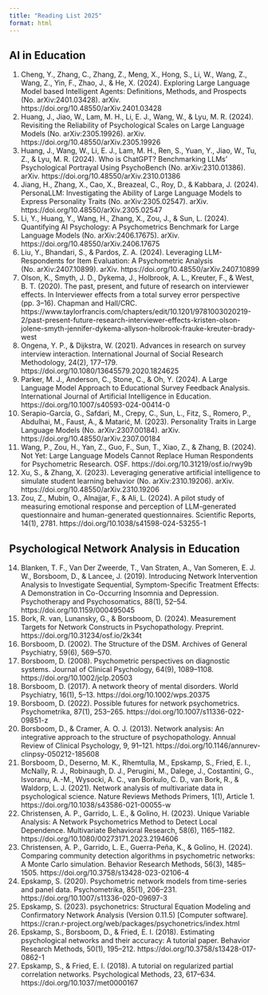 ```yaml
---
title: "Reading List 2025"
format: html
---
```


## AI in Education

@. Cheng, Y., Zhang, C., Zhang, Z., Meng, X., Hong, S., Li, W., Wang, Z., Wang, Z., Yin, F., Zhao, J., & He, X. (2024). Exploring Large Language Model based Intelligent Agents: Definitions, Methods, and Prospects (No. arXiv:2401.03428). arXiv. https://doi.org/10.48550/arXiv.2401.03428
@. Huang, J., Jiao, W., Lam, M. H., Li, E. J., Wang, W., & Lyu, M. R. (2024). Revisiting the Reliability of Psychological Scales on Large Language Models (No. arXiv:2305.19926). arXiv. https://doi.org/10.48550/arXiv.2305.19926
@. Huang, J., Wang, W., Li, E. J., Lam, M. H., Ren, S., Yuan, Y., Jiao, W., Tu, Z., & Lyu, M. R. (2024). Who is ChatGPT? Benchmarking LLMs’ Psychological Portrayal Using PsychoBench (No. arXiv:2310.01386). arXiv. https://doi.org/10.48550/arXiv.2310.01386
@. Jiang, H., Zhang, X., Cao, X., Breazeal, C., Roy, D., & Kabbara, J. (2024). PersonaLLM: Investigating the Ability of Large Language Models to Express Personality Traits (No. arXiv:2305.02547). arXiv. https://doi.org/10.48550/arXiv.2305.02547
@. Li, Y., Huang, Y., Wang, H., Zhang, X., Zou, J., & Sun, L. (2024). Quantifying AI Psychology: A Psychometrics Benchmark for Large Language Models (No. arXiv:2406.17675). arXiv. https://doi.org/10.48550/arXiv.2406.17675
@. Liu, Y., Bhandari, S., & Pardos, Z. A. (2024). Leveraging LLM-Respondents for Item Evaluation: A Psychometric Analysis (No. arXiv:2407.10899). arXiv. https://doi.org/10.48550/arXiv.2407.10899
@. Olson, K., Smyth, J. D., Dykema, J., Holbrook, A. L., Kreuter, F., & West, B. T. (2020). The past, present, and future of research on interviewer effects. In Interviewer effects from a total survey error perspective (pp. 3–16). Chapman and Hall/CRC. https://www.taylorfrancis.com/chapters/edit/10.1201/9781003020219-2/past-present-future-research-interviewer-effects-kristen-olson-jolene-smyth-jennifer-dykema-allyson-holbrook-frauke-kreuter-brady-west
@. Ongena, Y. P., & Dijkstra, W. (2021). Advances in research on survey interview interaction. International Journal of Social Research Methodology, 24(2), 177–179. https://doi.org/10.1080/13645579.2020.1824625
@. Parker, M. J., Anderson, C., Stone, C., & Oh, Y. (2024). A Large Language Model Approach to Educational Survey Feedback Analysis. International Journal of Artificial Intelligence in Education. https://doi.org/10.1007/s40593-024-00414-0
@. Serapio-García, G., Safdari, M., Crepy, C., Sun, L., Fitz, S., Romero, P., Abdulhai, M., Faust, A., & Matarić, M. (2023). Personality Traits in Large Language Models (No. arXiv:2307.00184). arXiv. https://doi.org/10.48550/arXiv.2307.00184
@. Wang, P., Zou, H., Yan, Z., Guo, F., Sun, T., Xiao, Z., & Zhang, B. (2024). Not Yet: Large Language Models Cannot Replace Human Respondents for Psychometric Research. OSF. https://doi.org/10.31219/osf.io/rwy9b
@. Xu, S., & Zhang, X. (2023). Leveraging generative artificial intelligence to simulate student learning behavior (No. arXiv:2310.19206). arXiv. https://doi.org/10.48550/arXiv.2310.19206
@. Zou, Z., Mubin, O., Alnajjar, F., & Ali, L. (2024). A pilot study of measuring emotional response and perception of LLM-generated questionnaire and human-generated questionnaires. Scientific Reports, 14(1), 2781. https://doi.org/10.1038/s41598-024-53255-1

## Psychological Network Analysis in Education

@. Blanken, T. F., Van Der Zweerde, T., Van Straten, A., Van Someren, E. J. W., Borsboom, D., & Lancee, J. (2019). Introducing Network Intervention Analysis to Investigate Sequential, Symptom-Specific Treatment Effects: A Demonstration in Co-Occurring Insomnia and Depression. Psychotherapy and Psychosomatics, 88(1), 52–54. https://doi.org/10.1159/000495045
@. Bork, R. van, Lunansky, G., & Borsboom, D. (2024). Measurement Targets for Network Constructs in Psychopathology. Preprint. https://doi.org/10.31234/osf.io/2k34t
@. Borsboom, D. (2002). The Structure of the DSM. Archives of General Psychiatry, 59(6), 569–570.
@. Borsboom, D. (2008). Psychometric perspectives on diagnostic systems. Journal of Clinical Psychology, 64(9), 1089–1108. https://doi.org/10.1002/jclp.20503
@. Borsboom, D. (2017). A network theory of mental disorders. World Psychiatry, 16(1), 5–13. https://doi.org/10.1002/wps.20375
@. Borsboom, D. (2022). Possible futures for network psychometrics. Psychometrika, 87(1), 253–265. https://doi.org/10.1007/s11336-022-09851-z
@. Borsboom, D., & Cramer, A. O. J. (2013). Network analysis: An integrative approach to the structure of psychopathology. Annual Review of Clinical Psychology, 9, 91–121. https://doi.org/10.1146/annurev-clinpsy-050212-185608
@. Borsboom, D., Deserno, M. K., Rhemtulla, M., Epskamp, S., Fried, E. I., McNally, R. J., Robinaugh, D. J., Perugini, M., Dalege, J., Costantini, G., Isvoranu, A.-M., Wysocki, A. C., van Borkulo, C. D., van Bork, R., & Waldorp, L. J. (2021). Network analysis of multivariate data in psychological science. Nature Reviews Methods Primers, 1(1), Article 1. https://doi.org/10.1038/s43586-021-00055-w
@. Christensen, A. P., Garrido, L. E., & Golino, H. (2023). Unique Variable Analysis: A Network Psychometrics Method to Detect Local Dependence. Multivariate Behavioral Research, 58(6), 1165–1182. https://doi.org/10.1080/00273171.2023.2194606
@. Christensen, A. P., Garrido, L. E., Guerra-Peña, K., & Golino, H. (2024). Comparing community detection algorithms in psychometric networks: A Monte Carlo simulation. Behavior Research Methods, 56(3), 1485–1505. https://doi.org/10.3758/s13428-023-02106-4
@. Epskamp, S. (2020). Psychometric network models from time-series and panel data. Psychometrika, 85(1), 206–231. https://doi.org/10.1007/s11336-020-09697-3
@. Epskamp, S. (2023). psychonetrics: Structural Equation Modeling and Confirmatory Network Analysis (Version 0.11.5) [Computer software]. https://cran.r-project.org/web/packages/psychonetrics/index.html
@. Epskamp, S., Borsboom, D., & Fried, E. I. (2018). Estimating psychological networks and their accuracy: A tutorial paper. Behavior Research Methods, 50(1), 195–212. https://doi.org/10.3758/s13428-017-0862-1
@. Epskamp, S., & Fried, E. I. (2018). A tutorial on regularized partial correlation networks. Psychological Methods, 23, 617–634. https://doi.org/10.1037/met0000167

